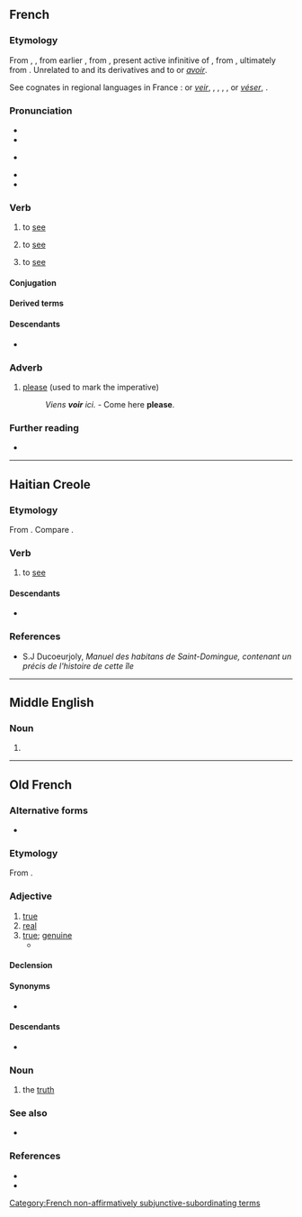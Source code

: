 ==French==

===Etymology===
From {{inh|fr|fro|veoir}}, {{m|fro|veir}}, from earlier {{m|fro|vedeir}}, from {{inh|fr|la|vidēre}}, present active infinitive of {{m|la|videō}}, from {{inh|fr|itc-pro|*widēō}}, ultimately from {{der|fr|ine-pro|*weyd-}}. Unrelated to {{m|fr|voie}} and its derivatives and to {{m|fr|voirie}} or ''[[avoir]]''.

See cognates in regional languages in France : {{cog|nrf|veî}} or ''[[veir]]'', {{cog|roa-gal|vair}}, {{cog|pcd|vir}}, {{cog|roa-brg|voi}}, {{cog|frp|vêre}}, {{cog|oc|veire}} or ''[[véser]]'', {{cog|co|vedè}}.

===Pronunciation===
* {{fr-IPA}}
* {{audio|fr|Fr-voir.ogg|audio}}
* {{a|Louisiana}} {{IPA|fr|[(v)wɒ(ɾ)]}}
* {{homophones|fr|voire}}
* {{rhymes|fr|waʁ}}

===Verb===
{{fr-verb}}

# to [[see]] {{gloss|visually}}
#: {{ux|fr|Je '''vois''' ma mère là-bas.|I see my mother over there.}}
# to [[see]] {{gloss|to understand}}
#: {{ux|fr|Tu '''vois''' que tu avais tort ?|Do you '''see''' that you were wrong?}}
# to [[see]] {{gloss|to visit, to go and see}}

====Conjugation====
{{fr-conj-auto}}

====Derived terms====
{{der4|fr
|je vois
|aller se faire voir
|aller se faire voir chez les Grecs
|allez voir là-bas si j'y suis
|avoir à voir
|ben voyons
|qui vivra verra
|bien vu
|en avoir vu d'autres
|en voir de toutes les couleurs
|faire peine à voir
|il faut le voir pour le croire
|il n'est pire aveugle que celui qui ne veut pas voir
|ne pas voir plus loin que le bout de son nez
|ne plus pouvoir voir en peinture
|ni vu ni connu
|n'y voir que du feu
|prévoir
|revoir
|rien à voir
|se voir comme le nez au milieu du visage
|si tu vois ce que je veux dire
|voir d'un bon œil
|voir d'un mauvais œil
|voir du même œil
|voir du pays
|voir grand
|voir la vie en rose
|voir le bon côté des choses
|voir le bout du tunnel
|voir le jour
|voir le loup
|voir les choses en grand
|voir midi à sa porte
|voir rouge
|voir trente-six chandelles
|voir venir
|voyance
|voyeur
|voyons voir
}}

====Descendants====
* {{desctree|ht-sdm|voir}}

===Adverb===
{{fr-adv}}

# {{lb|fr|Louisiana French}} [[please]] (used to mark the imperative)
#: ''Viens '''voir''' ici.'' - Come here '''please'''.

===Further reading===
* {{R:TLFi}}

[[Category:French non-affirmatively subjunctive-subordinating terms]]

----

==Haitian Creole==

===Etymology===
From {{inh|ht|fr|-}} {{m|fr|voir|4=to see}}. Compare {{cog|lou|oua}}.

===Verb===
{{head|ht|verb}}

# {{lb|ht|Saint-Domingue}} to [[see]]
#:{{uxi|ht|Mo '''voir''' ly ahier.|I '''saw''' him yesterday.}}

====Descendants====
* {{desc|ht|wè}}

===References===
* S.J Ducoeurjoly, ''Manuel des habitans de Saint-Domingue, contenant un précis de l'histoire de cette île''

----

==Middle English==

===Noun===
{{head|enm|noun}}

# {{alternative form of|enm|veir}}

----

==Old French==

===Alternative forms===
* {{alter|fro|veir|vair|ver}}

===Etymology===
From {{inh|fro|la|vērus}}.

===Adjective===
{{fro-adj}}

# [[true]]
# [[real]]
# [[true]]; [[genuine]]
#* {{quote-book|fro|year=circa 1150|author=Thomas d'Angleterre|title=Le Roman de Tristan|passage={{lang|fro|E cele, qui est '''veire''' amie}}|translation=And she, who is a true friend|page=176 (of the Champion Classiques edition, {{ISBN|2-7453-0520-4}}, line 2178}}

====Declension====
{{fro-decl-adj}}

====Synonyms====
* {{l|fro|verai}}

====Descendants====
* {{desc|en|voir dire|bor=1|der=1}}

===Noun===
{{fro-noun|m}}

# the [[truth]]

===See also===
* {{l|fro|veoir}}

===References===
* {{R:Godefroy}}
* {{R:Anglo-Norman On-Line Hub|veir}}